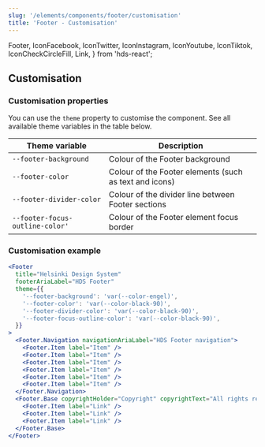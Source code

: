 ```yaml
---
slug: '/elements/components/footer/customisation'
title: 'Footer - Customisation'
---
```


  Footer,
  IconFacebook,
  IconTwitter,
  IconInstagram,
  IconYoutube,
  IconTiktok,
  IconCheckCircleFill,
  Link,
} from 'hds-react';

## Customisation

### Customisation properties

You can use the `theme` property to customise the component. See all available theme variables in the table below.

| Theme variable                  | Description                                            |
| ------------------------------- | ------------------------------------------------------ |
| `--footer-background`           | Colour of the Footer background                        |
| `--footer-color`                | Colour of the Footer elements (such as text and icons) |
| `--footer-divider-color`        | Colour of the divider line between Footer sections     |
| `--footer-focus-outline-color'` | Colour of the Footer element focus border              |

### Customisation example

<Playground>

```jsx
<Footer
  title="Helsinki Design System"
  footerAriaLabel="HDS Footer"
  theme={{
    '--footer-background': 'var(--color-engel)',
    '--footer-color': 'var(--color-black-90)',
    '--footer-divider-color': 'var(--color-black-90)',
    '--footer-focus-outline-color': 'var(--color-black-90)',
  }}
>
  <Footer.Navigation navigationAriaLabel="HDS Footer navigation">
    <Footer.Item label="Item" />
    <Footer.Item label="Item" />
    <Footer.Item label="Item" />
    <Footer.Item label="Item" />
    <Footer.Item label="Item" />
    <Footer.Item label="Item" />
  </Footer.Navigation>
  <Footer.Base copyrightHolder="Copyright" copyrightText="All rights reserved">
    <Footer.Item label="Link" />
    <Footer.Item label="Link" />
    <Footer.Item label="Link" />
  </Footer.Base>
</Footer>
```

</Playground>


